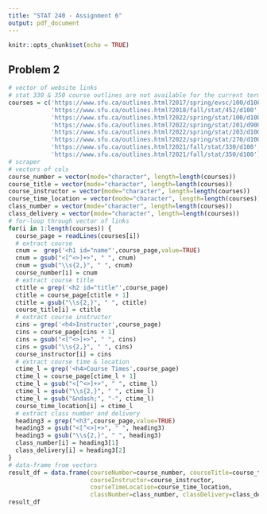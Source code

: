 ```yaml
---
title: "STAT 240 - Assignment 6"
output: pdf_document
---
```


```r
knitr::opts_chunk$set(echo = TRUE)
```

## Problem 2
```r
# vector of website links
# stat 330 & 350 course outlines are not available for the current term
courses = c('https://www.sfu.ca/outlines.html?2017/spring/evsc/100/d100',
            'https://www.sfu.ca/outlines.html?2018/fall/stat/452/d100',
            'https://www.sfu.ca/outlines.html?2022/spring/stat/100/d100',
            'https://www.sfu.ca/outlines.html?2022/spring/stat/201/d900',
            'https://www.sfu.ca/outlines.html?2022/spring/stat/203/d100',
            'https://www.sfu.ca/outlines.html?2022/spring/stat/270/d100',
            'https://www.sfu.ca/outlines.html?2021/fall/stat/330/d100',
            'https://www.sfu.ca/outlines.html?2021/fall/stat/350/d100')
# scraper 
# vectors of cols 
course_number = vector(mode="character", length=length(courses))
course_title = vector(mode="character", length=length(courses))
course_instructor = vector(mode="character", length=length(courses))
course_time_location = vector(mode="character", length=length(courses))
class_number = vector(mode="character", length=length(courses))
class_delivery = vector(mode="character", length=length(courses))
# for-loop through vector of links 
for(i in 1:length(courses)) {
  course_page = readLines(courses[i])
  # extract course 
  cnum =  grep('<h1 id="name"',course_page,value=TRUE)
  cnum = gsub("<[^<>]+>", " ", cnum)
  cnum = gsub("\\s{2,}", " ", cnum)
  course_number[i] = cnum
  # extract course title
  ctitle = grep('<h2 id="title"',course_page)
  ctitle = course_page[ctitle + 1]
  ctitle = gsub("\\s{2,}", " ", ctitle)
  course_title[i] = ctitle
  # extract course instructor
  cins = grep('<h4>Instructor',course_page)
  cins = course_page[cins + 1]
  cins = gsub("<[^<>]+>", " ", cins)
  cins = gsub("\\s{2,}", " ", cins)
  course_instructor[i] = cins
  # extract course time & location
  ctime_l = grep('<h4>Course Times',course_page)
  ctime_l = course_page[ctime_l + 1]
  ctime_l = gsub("<[^<>]+>", " ", ctime_l)
  ctime_l = gsub("\\s{2,}", " ", ctime_l)
  ctime_l = gsub("&ndash;", "-", ctime_l)
  course_time_location[i] = ctime_l
  # extract class number and delivery
  heading3 = grep("<h3",course_page,value=TRUE)
  heading3 = gsub("<[^<>]+>", " ", heading3)
  heading3 = gsub("\\s{2,}", " ", heading3)
  class_number[i] = heading3[1]
  class_delivery[i] = heading3[2]
}
# data-frame from vectors
result_df = data.frame(courseNumber=course_number, courseTitle=course_title, 
                       courseInstructor=course_instructor, 
                       courseTimeLocation=course_time_location,
                       classNumber=class_number, classDelivery=class_delivery)
result_df
```
